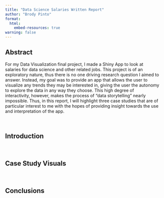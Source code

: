 ```yaml
---
title: "Data Science Salaries Written Report"
author: "Brody Pinto"
format: 
  html:
    embed-resources: true
warning: false
---
```


## Abstract

For my Data Visualization final project, I made a Shiny App to look at salaries for data science and other related jobs. This project is of an exploratory nature, thus there is no one driving research question I aimed to answer. Instead, my goal was to provide an app that allows the user to visualize any trends they may be interested in, giving the user the autonomy to explore the data in any way they choose. This high degree of interactivity, however, makes the process of "data storytelling" nearly impossible. Thus, in this report, I will highlight three case studies that are of particular interest to me with the hopes of providing insight towards the use and interpretation of the app.

<br>

## Introduction

<br>

## Case Study Visuals

<br>

## Conclusions


